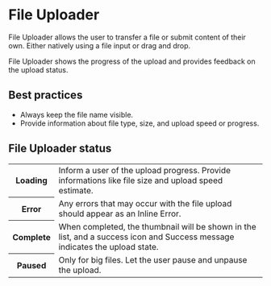 
# File Uploader

File Uploader allows the user to transfer a file or submit content of their own. Either natively using a file input or drag and drop.

File Uploader shows the progress of the upload and provides feedback on the upload status.

## Best practices

- Always keep the file name visible.
- Provide information about file type, size, and upload speed or progress.

## File Uploader status

<table>
  <tbody>
    <tr>
      <th width={160}>Loading</th>
      <td>Inform a user of the upload progress. Provide informations like file size and upload speed estimate.</td>
    </tr>
    <tr>
      <th>Error</th>
      <td>Any errors that may occur with the file upload should appear as an Inline Error.</td>
    </tr>
    <tr>
      <th>Complete</th>
      <td>
        When completed, the thumbnail will be shown in the list, and a success icon and Success message indicates the
        upload state.
      </td>
    </tr>
    <tr>
      <th>Paused</th>
      <td>Only for big files. Let the user pause and unpause the upload.</td>
    </tr>
  </tbody>
</table>
